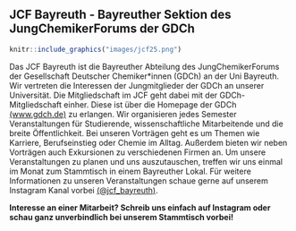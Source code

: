 ## JCF Bayreuth - Bayreuther Sektion des JungChemikerForums der GDCh {#jcf}

```r
knitr::include_graphics("images/jcf25.png")
```

Das JCF Bayreuth ist die Bayreuther Abteilung des JungChemikerForums der Gesellschaft Deutscher Chemiker*innen (GDCh) an der Uni Bayreuth. 
Wir vertreten die Interessen der Jungmitglieder der GDCh an unserer Universität. Die Mitgliedschaft im JCF geht dabei mit der GDCh-Mitgliedschaft einher. Diese ist über die Homepage der GDCh [(www.gdch.de)](https://www.gdch.de/) zu erlangen. Wir organisieren jedes Semester Veranstaltungen für Studierende, wissenschaftliche Mitarbeitende und die breite Öffentlichkeit.
Bei unseren Vorträgen geht es um Themen wie Karriere, Berufseinstieg oder Chemie im Alltag. Außerdem bieten wir neben Vorträgen auch Exkursionen zu verschiedenen Firmen an. 
Um unsere Veranstaltungen zu planen und uns auszutauschen, treffen wir uns einmal im Monat zum Stammtisch in einem Bayreuther Lokal. Für weitere Informationen zu unseren Veranstaltungen schaue gerne auf unserem Instagram Kanal vorbei [(@jcf_bayreuth)](https://www.instagram.com/jcf_bayreuth/).

**Interesse an einer Mitarbeit? Schreib uns einfach auf Instagram oder schau ganz unverbindlich bei unserem Stammtisch vorbei!**
